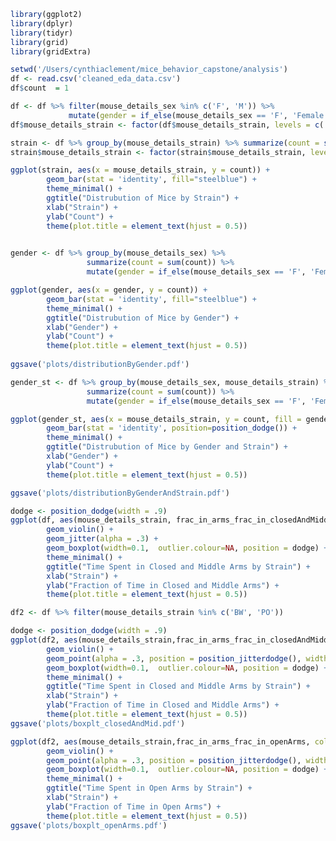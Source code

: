 
```r
library(ggplot2)
library(dplyr)
library(tidyr)
library(grid)
library(gridExtra)
```

```r
setwd('/Users/cynthiaclement/mice_behavior_capstone/analysis')
df <- read.csv('cleaned_eda_data.csv')
df$count  = 1 

df <- df %>% filter(mouse_details_sex %in% c('F', 'M')) %>%
             mutate(gender = if_else(mouse_details_sex == 'F', 'Female', 'Male'))
df$mouse_details_strain <- factor(df$mouse_details_strain, levels = c('BW', 'PO', 'BWPOF1', 'BWPOF2'))
```



```r

strain <- df %>% group_by(mouse_details_strain) %>% summarize(count = sum(count))
strain$mouse_details_strain <- factor(strain$mouse_details_strain, levels = c('BW', 'PO', 'BWPOF1', 'BWPOF2'))

ggplot(strain, aes(x = mouse_details_strain, y = count)) + 
        geom_bar(stat = 'identity', fill="steelblue") +
        theme_minimal() + 
        ggtitle("Distrubution of Mice by Strain") +
        xlab("Strain") + 
        ylab("Count") +
        theme(plot.title = element_text(hjust = 0.5))
        

```


```r
gender <- df %>% group_by(mouse_details_sex) %>% 
                 summarize(count = sum(count)) %>% 
                 mutate(gender = if_else(mouse_details_sex == 'F', 'Female', 'Male'))

ggplot(gender, aes(x = gender, y = count)) + 
        geom_bar(stat = 'identity', fill="steelblue") +
        theme_minimal() + 
        ggtitle("Distrubution of Mice by Gender") +
        xlab("Gender") + 
        ylab("Count") +
        theme(plot.title = element_text(hjust = 0.5))
        
ggsave('plots/distributionByGender.pdf')
```


```r
gender_st <- df %>% group_by(mouse_details_sex, mouse_details_strain) %>% 
                 summarize(count = sum(count)) %>% 
                 mutate(gender = if_else(mouse_details_sex == 'F', 'Female', 'Male'))

ggplot(gender_st, aes(x = mouse_details_strain, y = count, fill = gender)) + 
        geom_bar(stat = 'identity', position=position_dodge()) +
        theme_minimal() + 
        ggtitle("Distrubution of Mice by Gender and Strain") +
        xlab("Gender") + 
        ylab("Count") +
        theme(plot.title = element_text(hjust = 0.5))

ggsave('plots/distributionByGenderAndStrain.pdf')
```


```r
dodge <- position_dodge(width = .9)
ggplot(df, aes(mouse_details_strain, frac_in_arms_frac_in_closedAndMiddle, fill = gender)) + 
        geom_violin() + 
        geom_jitter(alpha = .3) +
        geom_boxplot(width=0.1,  outlier.colour=NA, position = dodge) +
        theme_minimal() + 
        ggtitle("Time Spent in Closed and Middle Arms by Strain") +
        xlab("Strain") + 
        ylab("Fraction of Time in Closed and Middle Arms") +
        theme(plot.title = element_text(hjust = 0.5))

```


```r
df2 <- df %>% filter(mouse_details_strain %in% c('BW', 'PO'))

dodge <- position_dodge(width = .9)
ggplot(df2, aes(mouse_details_strain,frac_in_arms_frac_in_closedAndMiddle, color = gender)) + 
        geom_violin() + 
        geom_point(alpha = .3, position = position_jitterdodge(), width  = .1 ) +
        geom_boxplot(width=0.1,  outlier.colour=NA, position = dodge) +
        theme_minimal() + 
        ggtitle("Time Spent in Closed and Middle Arms by Strain") +
        xlab("Strain") + 
        ylab("Fraction of Time in Closed and Middle Arms") +
        theme(plot.title = element_text(hjust = 0.5))
ggsave('plots/boxplt_closedAndMid.pdf')
```







```r
ggplot(df2, aes(mouse_details_strain,frac_in_arms_frac_in_openArms, color = gender)) + 
        geom_violin() + 
        geom_point(alpha = .3, position = position_jitterdodge(), width  = .1 ) +
        geom_boxplot(width=0.1,  outlier.colour=NA, position = dodge) +
        theme_minimal() + 
        ggtitle("Time Spent in Open Arms by Strain") +
        xlab("Strain") + 
        ylab("Fraction of Time in Open Arms") +
        theme(plot.title = element_text(hjust = 0.5))
ggsave('plots/boxplt_openArms.pdf')
```

